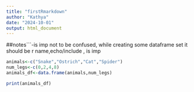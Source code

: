 ```yaml
---
title: "firstRmarkdown"
author: "Kathya"
date: "2024-10-01"
output: html_document
---
```


##notes```-is imp not to be confused, while creating some dataframe set it should be r name,echo/include , is imp

```r
animals<-c("Snake","Ostrich","Cat","Spider")
num_legs<-c(0,2,4,8)
animals_df<-data.frame(animals,num_legs)
```

```r
print(animals_df)
```